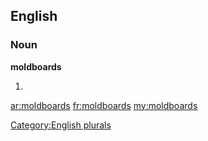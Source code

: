 ==English==

===Noun===
'''moldboards'''

# {{plural of|[[moldboard]]}}

[[Category:English plurals]]

[[ar:moldboards]]
[[fr:moldboards]]
[[my:moldboards]]